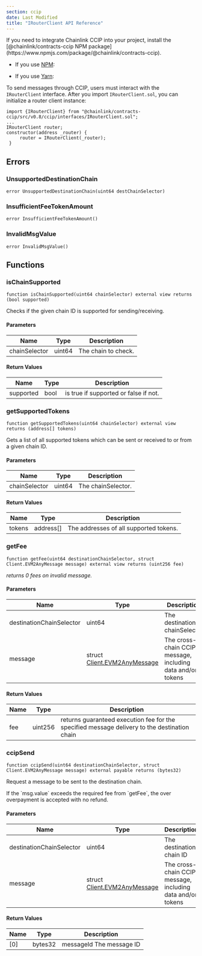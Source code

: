 ```yaml
---
section: ccip
date: Last Modified
title: "IRouterClient API Reference"
---
```



<Aside type="note" title="Add Chainlink CCIP to your project">
   If you need to integrate Chainlink CCIP into your project, install the [@chainlink/contracts-ccip NPM package](https://www.npmjs.com/package/@chainlink/contracts-ccip).

- If you use [NPM](https://www.npmjs.com/): <CopyText text="npm install @chainlink/contracts-ccip --save" code/>

- If you use [Yarn](https://yarnpkg.com/): <CopyText text="yarn add @chainlink/contracts-ccip" code/>

</Aside>

To send messages through CCIP, users must interact with the `IRouterClient` interface.
After you import `IRouterClient.sol`, you can initialize a router client instance:

```solidity
import {IRouterClient} from "@chainlink/contracts-ccip/src/v0.8/ccip/interfaces/IRouterClient.sol";
...
IRouterClient router;
constructor(address _router) {
     router = IRouterClient(_router);
 }
```

## Errors

### UnsupportedDestinationChain

```solidity
error UnsupportedDestinationChain(uint64 destChainSelector)
```

### InsufficientFeeTokenAmount

```solidity
error InsufficientFeeTokenAmount()
```

### InvalidMsgValue

```solidity
error InvalidMsgValue()
```

## Functions

### isChainSupported

```solidity
function isChainSupported(uint64 chainSelector) external view returns (bool supported)
```

Checks if the given chain ID is supported for sending/receiving.

#### Parameters

| Name          | Type   | Description         |
| ------------- | ------ | ------------------- |
| chainSelector | uint64 | The chain to check. |

#### Return Values

| Name      | Type | Description                           |
| --------- | ---- | ------------------------------------- |
| supported | bool | is true if supported or false if not. |

### getSupportedTokens

```solidity
function getSupportedTokens(uint64 chainSelector) external view returns (address[] tokens)
```

Gets a list of all supported tokens which can be sent or received
to or from a given chain ID.

#### Parameters

| Name          | Type   | Description        |
| ------------- | ------ | ------------------ |
| chainSelector | uint64 | The chainSelector. |

#### Return Values

| Name   | Type      | Description                            |
| ------ | --------- | -------------------------------------- |
| tokens | address[] | The addresses of all supported tokens. |

### getFee

```solidity
function getFee(uint64 destinationChainSelector, struct Client.EVM2AnyMessage message) external view returns (uint256 fee)
```

_returns 0 fees on invalid message._

#### Parameters

| Name                     | Type                                                                      | Description                                                |
| ------------------------ | ------------------------------------------------------------------------- | ---------------------------------------------------------- |
| destinationChainSelector | uint64                                                                    | The destination chainSelector                              |
| message                  | struct [Client.EVM2AnyMessage](/ccip/api-reference/client#evm2anymessage) | The cross-chain CCIP message, including data and/or tokens |

#### Return Values

| Name | Type    | Description                                                                                  |
| ---- | ------- | -------------------------------------------------------------------------------------------- |
| fee  | uint256 | returns guaranteed execution fee for the specified message delivery to the destination chain |

### ccipSend

```solidity
function ccipSend(uint64 destinationChainSelector, struct Client.EVM2AnyMessage message) external payable returns (bytes32)
```

Request a message to be sent to the destination chain.

<Aside type="caution">
  If the `msg.value` exceeds the required fee from `getFee`, the over overpayment is accepted with no refund.
</Aside>

#### Parameters

| Name                     | Type                                                                      | Description                                                |
| ------------------------ | ------------------------------------------------------------------------- | ---------------------------------------------------------- |
| destinationChainSelector | uint64                                                                    | The destination chain ID                                   |
| message                  | struct [Client.EVM2AnyMessage](/ccip/api-reference/client#evm2anymessage) | The cross-chain CCIP message, including data and/or tokens |

#### Return Values

| Name | Type    | Description              |
| ---- | ------- | ------------------------ |
| [0]  | bytes32 | messageId The message ID |
